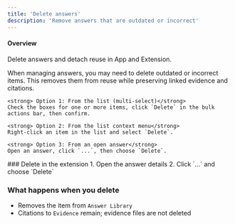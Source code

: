 ```yaml
---
title: 'Delete answers'
description: 'Remove answers that are outdated or incorrect'
---
```

#### Overview
Delete answers and detach reuse in App and Extension.

<Tabs>
    <Tab title="App" icon="browser">
    When managing answers, you may need to delete outdated or incorrect items. This removes them from reuse while preserving linked evidence and citations.
    
    <strong> Option 1: From the list (multi‑select)</strong>  
    Check the boxes for one or more items, click `Delete` in the bulk actions bar, then confirm.

    <strong> Option 2: From the list context menu</strong>  
    Right‑click an item in the list and select `Delete`.

    <strong> Option 3: From an open answer</strong>
    Open an answer, click `...`, then choose `Delete`.
  </Tab>
  <Tab title="Extension" icon="mobile">
    ### Delete in the extension
    1. Open the answer details
    2. Click `...` and choose `Delete`
  </Tab>
</Tabs>

### What happens when you delete
- Removes the item from `Answer Library`
- Citations to `Evidence` remain; evidence files are not deleted
